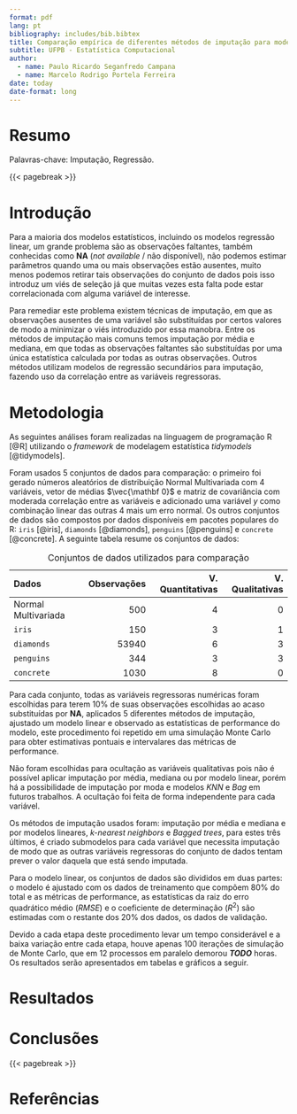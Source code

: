 ```yaml
---
format: pdf
lang: pt
bibliography: includes/bib.bibtex
title: Comparação empírica de diferentes métodos de imputação para modelos de regressão linear múltipla.
subtitle: UFPB - Estatística Computacional
author: 
  - name: Paulo Ricardo Seganfredo Campana
  - name: Marcelo Rodrigo Portela Ferreira 
date: today
date-format: long
---
```


::: hidden
\pagestyle{empty}
\thispagestyle{empty}
:::

# Resumo

Palavras-chave: Imputação, Regressão.

{{< pagebreak >}}

# Introdução
Para a maioria dos modelos estatísticos, incluindo os modelos regressão linear, um grande problema são as observações faltantes, também conhecidas como **NA** (*not available* / não disponível), não podemos estimar parâmetros quando uma ou mais observações estão ausentes, muito menos podemos retirar tais observações do conjunto de dados pois isso introduz um viés de seleção já que muitas vezes esta falta pode estar correlacionada com alguma variável de interesse.

Para remediar este problema existem técnicas de imputação, em que as observações ausentes de uma variável são substituídas por certos valores de modo a minimizar o viés introduzido por essa manobra. Entre os métodos de imputação mais comuns temos imputação por média e mediana, em que todas as observações faltantes são substituídas por uma única estatística calculada por todas as outras observações. Outros métodos utilizam modelos de regressão secundários para imputação, fazendo uso da correlação entre as variáveis regressoras.

# Metodologia
As seguintes análises foram realizadas na linguagem de programação R [@R] utilizando o *framework* de modelagem estatística *tidymodels* [@tidymodels].

Foram usados 5 conjuntos de dados para comparação: o primeiro foi gerado números aleatórios de distribuição Normal Multivariada com 4 variáveis, vetor de médias $\vec{\mathbf 0}$ e matriz de covariância com moderada correlação entre as variáveis e adicionado uma variável $y$ como combinação linear das outras 4 mais um erro normal. Os outros conjuntos de dados são compostos por dados disponíveis em pacotes populares do R: `iris` [@iris], `diamonds` [@diamonds], `penguins` [@penguins] e `concrete` [@concrete]. A seguinte tabela resume os conjuntos de dados:

: Conjuntos de dados utilizados para comparação

|Dados              | Observações| V. Quantitativas| V. Qualitativas|
|:------------------|-----------:|----------------:|---------------:|
|Normal Multivariada|         500|                4|               0|
|`iris`             |         150|                3|               1|
|`diamonds`         |       53940|                6|               3|
|`penguins`         |         344|                3|               3|
|`concrete`         |        1030|                8|               0|

Para cada conjunto, todas as variáveis regressoras numéricas foram escolhidas para terem 10% de suas observações escolhidas ao acaso substituídas por **NA**, aplicados 5 diferentes métodos de imputação, ajustado um modelo linear e observado as estatísticas de performance do modelo, este procedimento foi repetido em uma simulação Monte Carlo para obter estimativas pontuais e intervalares das métricas de performance.

Não foram escolhidas para ocultação as variáveis qualitativas pois não é possível aplicar imputação por média, mediana ou por modelo linear, porém há a possibilidade de imputação por moda e modelos *KNN* e *Bag* em futuros trabalhos. A ocultação foi feita de forma independente para cada variável.

Os métodos de imputação usados foram: imputação por média e mediana e por modelos lineares, *k-nearest neighbors* e *Bagged trees*, para estes três últimos, é criado submodelos para cada variável que necessita imputação de modo que as outras variáveis regressoras do conjunto de dados tentam prever o valor daquela que está sendo imputada.

Para o modelo linear, os conjuntos de dados são divididos em duas partes: o modelo é ajustado com os dados de treinamento que compõem 80% do total e as métricas de performance, as estatísticas da raiz do erro quadrático médio ($RMSE$) e o coeficiente de determinação ($R^2$) são estimadas com o restante dos 20% dos dados, os dados de validação.

Devido a cada etapa deste procedimento levar um tempo considerável e a baixa variação entre cada etapa, houve apenas 100 iterações de simulação de Monte Carlo, que em 12 processos em paralelo demorou ___TODO___  horas. Os resultados serão apresentados em tabelas e gráficos a seguir.

# Resultados

# Conclusões

{{< pagebreak >}}

# Referências

::: {#refs}
:::

